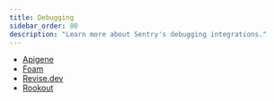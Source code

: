 ```yaml
---
title: Debugging
sidebar_order: 80
description: "Learn more about Sentry's debugging integrations."
---
```

- [Apigene](/organization/integrations/debugging/apigene/)
- [Foam](/organization/integrations/debugging/foamai/)
- [Revise.dev](/organization/integrations/debugging/revisedev/)
- [Rookout](/organization/integrations/debugging/rookout/)
